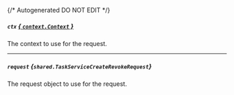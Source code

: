 {/* Autogenerated DO NOT EDIT  */}

##### `ctx` [*{ `context.Context` }*](https://pkg.go.dev/context#Context)
The context to use for the request.

---
##### `request` *{`shared.TaskServiceCreateRevokeRequest`}*
The request object to use for the request.

<Collapsible openLabel={Labels.showProperties} closeLabel={Labels.hideProperties}>
  <TaskServiceCreateRevokeRequest />
</Collapsible>

